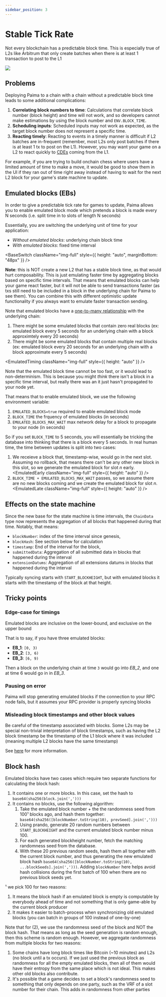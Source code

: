 ```yaml
---
sidebar_position: 3
---
```



# Stable Tick Rate

Not every blockchain has a predictable block time. This is especially true of L2s like Arbitrum that only create batches when there is at least 1 transaction to post to the L1

<img src={PaimaLayers} className="img-full" />

## Problems

Deploying Paima to a chain with a chain without a predictable block time leads to some additional complications:

1. **Correlating block numbers to time**: Calculations that correlate block number (block height) and time will not work, and so developers cannot make estimations by using the block number and `ENV.BLOCK_TIME`.
1. **Scheduling inputs**: Scheduled inputs may not work as expected, as the target block number does not represent a specific time.
1. **Reacting timely**: Reacting to events in a timely manner is difficult if L2 batches are in-frequent (remember, most L2s only post batches if there is at least 1 tx to post on the L1). However, you may want your game on a L2 to react quickly to [CDEs](../2-chain-data-extensions/1-introduction.md) coming from the L1.

For example, if you are trying to build onchain chess where users have a limited amount of time to make a move, it would be good to show them in the UI if they ran out of time right away instead of having to wait for the next L2 block for your game's state machine to update.

## Emulated blocks (EBs)

In order to give a predictable tick rate for games to update, Paima allows you to enable emulated block mode which pretends a block is made every N seconds (i.e. split time in to slots of length N seconds)

Essentially, you are switching the underlying unit of time for your application:

- _Without emulated blocks_: underlying chain block time
- _With emulated blocks_: fixed time interval

<BaseSwitch
  className="img-full"
  style={{ height: "auto", marginBottom: "48px" }}
/>

**Note**: this is NOT create a new L2 that has a stable block time, as that would hurt composability. This is just emulating faster time by aggregating blocks based on specific time intervals. That means that emulated blocks can help your game react faster, but it will not be able to send transactions faster (as txs still need to be included in a block in the underlying chain for Paima to see them).
You can combine this with different optimistic update functionality if you always want to emulate faster transaction sending.

Note that emulated blocks have a [one-to-many relationship](<https://en.wikipedia.org/wiki/One-to-many_(data_model)>) with the underlying chain:

1. There might be some emulated blocks that contain zero real blocks (ex: emulated block every 5 seconds for an underlying chain with a block approximtely every 20 seconds)
2. There might be some emulated blocks that contain multiple real blocks (ex: emulated block every 20 seconds for an underlying chain with a block approximate every 5 seconds)

<EmulatedTiming className="img-full" style={{ height: "auto" }} />

Note that the emulated block time cannot be too fast, or it would lead to non-determinism. This is because you might _think_ there isn't a block in a specific time interval, but really there was an it just hasn't propagated to your node yet.

That means that to enable emulated block, we use the following environment variable:

1. `EMULATED_BLOCKS=true` required to enable emulated block mode
1. `BLOCK_TIME` the frquency of emulated blocks (in seconds)
1. `EMULATED_BLOCKS_MAX_WAIT` max network delay for a block to propagate to your node (in seconds)

So if you set `BLOCK_TIME` to 5 seconds, you will essentially be tricking the database into thinking that there is a block every 5 seconds. In real human time, the time between updates is split into two cases:

1. We receieve a block that, timestamp-wise, would go in the next slot. Assuming no rollback, that means there can't be any other new block in this slot, so we generate the emulated block for slot _n_ early.
   <EmulatedEarly className="img-full" style={{ height: "auto" }} />
1. `BLOCK_TIME + EMULATED_BLOCKS_MAX_WAIT` passes, so we assume there are no new blocks coming and we create the emulated block for slot _n_.
   <EmulatedLate className="img-full" style={{ height: "auto" }} />

## Effects on the state machine

Since the new base for the state machine is time intervals, the `ChainData` type now represents the aggregation of all blocks that happened during that time. Notably, that means:

- `blockNumber`: index of the time interval since genesis,
- `blockHash`: See section below for calculation
- `timestamp`: End of the interval for the block,
- `submittedData`: Aggregation of all submitted data in blocks that happened during the interval
- `extensionDatums`: Aggregation of all extensions datums in blocks that happened during the interval

Typically syncing starts with `START_BLOCKHEIGHT`, but with emulated blocks it starts with the timestamp of the block at that height.

## Tricky points

### Edge-case for timings

Emulated blocks are inclusive on the lower-bound, and exclusive on the upper bound

That is to say, if you have three emulated blocks:

- **EB_1**: `[0, 3)`
- **EB_2**: `[3, 6)`
- **EB_3**: `[6, 9)`

Then a block on the underlying chain at time `3` would go into _EB_2_, and one at time 6 would go in in _EB_3_.

### Pausing on error

Paima will stop generating emulated blocks if the connection to your RPC node fails, but it assumes your RPC provider is properly syncing blocks

### Misleading block timestamps and other block values

Be careful of the timestamp associated with blocks. Some L2s may be special non-trivial interpretation of block timestamps, such as having the L2 block timestamp be the timestamp of the L1 block where it was included (meaning multiple L2 blocks have the same timestamp)

See [here](../3%20-%20L2-quirks) for more information.

## Block hash

Emulated blocks have two cases which require two separate functions for calculating the block hash:

1. It contains one or more blocks. In this case, set the hash to `base64(sha256(block.join(',')))`
2. It contains no blocks, use the following algorithm:
   1. Take the emulated block number + the the randomness seed from 100¹ blocks ago, and hash them together: `base64(sha256([blockNumber.toString(10), prevSeed].join(',')))`
   1. Using prando, generate 20 random numbers between `START_BLOCKHEIGHT` and the current emulated block number minus 100.
   1. For each generated blockheight number, fetch the matching randomness seed from the database.
   1. With these 20 previous random seeds, hash them all together with the current block number, and thus generating the new emulated block hash `base64(sha256([blockNumber.toString(10), ...blockSeeds].join(',')))`. Adding `blockNumber` here helps avoid hash collisions during the first batch of 100 when there are no previous block seeds yet.

¹ we pick 100 for two reasons:

1. It means the block hash if an emulated block is empty is computable by everybody ahead of time and not something that is only game-able by the current block producer
1. It makes it easier to batch-process when synchronizing old emulated blocks (you can batch in groups of 100 instead of one-by-one)

Note that for (2), we use the randomness seed of the block and NOT the block hash. That means as long as the seed generation is random enough, then this scheme is random enough. However, we aggregate randomness from multiple blocks for two reasons:

1. Some chains have long block times like Bitcoin (~10 minutes) and L2s (no block until a tx occurs). If we just used the previous block as randomness for all the empty emulated blocks, then all of them would have their entropy from the same place which is not ideal. This makes other old blocks also contribute.
1. It's possible that a game decides to set a block's randomness seed to something that only depends on one party, such as the VRF of a slot number for their chain. This adds in randomness from other parties
